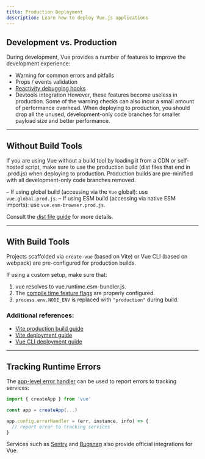 ```yaml
---
title: Production Deployment
description: Learn how to deploy Vue.js applications
---
```



## Development vs. Production​
During development, Vue provides a number of features to improve the development experience:

- Warning for common errors and pitfalls
- Props / events validation
- [Reactivity debugging hooks](/extras/reactivity-indepth#reactivity-debugging)
- Devtools integration
However, these features become useless in production. Some of the warning checks can also incur a small amount of performance overhead. When deploying to production, you should drop all the unused, development-only code branches for smaller payload size and better performance.

---

## Without Build Tools​
If you are using Vue without a build tool by loading it from a CDN or self-hosted script, make sure to use the production build (dist files that end in .prod.js) when deploying to production. Production builds are pre-minified with all development-only code branches removed.

– If using global build (accessing via the `Vue` global): use `vue.global.prod.js`.
– If using ESM build (accessing via native ESM imports): use `vue.esm-browser.prod.js`.

Consult the [dist file guide](https://github.com/vuejs/core/tree/main/packages/vue#which-dist-file-to-use) for more details.

---

## With Build Tools​
Projects scaffolded via `create-vue` (based on Vite) or Vue CLI (based on webpack) are pre-configured for production builds.

If using a custom setup, make sure that:

1. vue resolves to vue.runtime.esm-bundler.js.
2. The [compile time feature flags](https://vuejs.org/api/compile-time-flags.html) are properly configured.
3. `process.env.NODE_ENV` is replaced with `"production"` during build.

### Additional references:

- [Vite production build guide](https://vitejs.dev/guide/build.html)
- [Vite deployment guide](https://vitejs.dev/guide/static-deploy.html)
- [Vue CLI deployment guide](https://cli.vuejs.org/guide/deployment.html)

---

## Tracking Runtime Errors​
The [app-level error handler](https://vuejs.org/api/application.html#app-config-errorhandler) can be used to report errors to tracking services:

```js
import { createApp } from 'vue'

const app = createApp(...)

app.config.errorHandler = (err, instance, info) => {
  // report error to tracking services
}
```

Services such as [Sentry](https://docs.sentry.io/platforms/javascript/guides/vue/) and [Bugsnag](https://docs.bugsnag.com/platforms/javascript/vue/) also provide official integrations for Vue.
